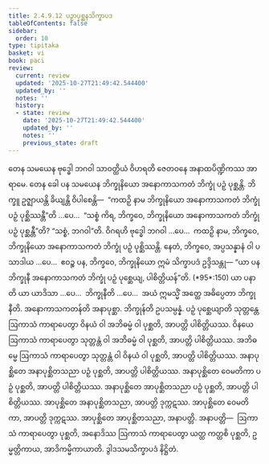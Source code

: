 ```yaml
---
title: 2.4.9.12 ပဉှာပုစ္ဆနသိက္ခာပဒ
tableOfContents: false
sidebar:
  order: 10
type: tipitaka
basket: vi
book: paci
review:
  current: review
  updated: '2025-10-27T21:49:42.544400'
  updated_by: ''
  notes: ''
  history:
  - state: review
    date: '2025-10-27T21:49:42.544400'
    updated_by: ''
    notes: ''
    previous_state: draft
---
```



<ReviewStatus review={frontmatter.review} showDetails={true} />

<HypothesisAnnotation frontmatter={frontmatter} />

<DynamicBreadcrumb />

<Division number="1219" book="paci" e="ch" v="2" p="460">

<Paragraph number="3509" book="paci">
တေန သမယေန ဗုဒ္ဓေါ ဘဂဝါ သာဝတ္ထိယံ ဝိဟရတိ ဇေတဝနေ အနာထပိဏ္ဍိကဿ အာရာမေ. တေန ခေါ ပန သမယေန ဘိက္ခုနိယော အနောကာသကတံ ဘိက္ခုံ ပဉှံ ပုစ္ဆန္တိ. ဘိက္ခူ ဥဇ္ဈာယန္တိ ခိယျန္တိ ဝိပါစေန္တိ—  “ကထဉှိ နာမ ဘိက္ခုနိယော အနောကာသကတံ ဘိက္ခုံ ပဉှံ ပုစ္ဆိဿန္တီ”တိ …ပေ…  “သစ္စံ ကိရ, ဘိက္ခဝေ, ဘိက္ခုနိယော အနောကာသကတံ ဘိက္ခုံ ပဉှံ ပုစ္ဆန္တီ”တိ? “သစ္စံ, ဘဂဝါ”တိ. ဝိဂရဟိ ဗုဒ္ဓေါ ဘဂဝါ …ပေ…  ကထဉှိ နာမ, ဘိက္ခဝေ, ဘိက္ခုနိယော အနောကာသကတံ ဘိက္ခုံ ပဉှံ ပုစ္ဆိဿန္တိ. နေတံ, ဘိက္ခဝေ, အပ္ပသန္နာနံ ဝါ ပသာဒါယ …ပေ…  ဧဝဉ္စ ပန, ဘိက္ခဝေ, ဘိက္ခုနိယော ဣမံ သိက္ခာပဒံ ဥဒ္ဒိသန္တု—
</Paragraph>

</Division>
<Division number="1220" book="paci" e="ch" v="2" p="460">

<Paragraph number="3510" book="paci">
<Emphasis>“ယာ ပန ဘိက္ခုနီ အနောကာသကတံ ဘိက္ခုံ ပဉှံ ပုစ္ဆေယျ, ပါစိတ္တိယန်”</Emphasis>တိ. (*95*:<Emphasis>150</Emphasis>)
</Paragraph>

</Division>
<Division number="1221" book="paci" e="ch" v="2" p="460">

<Paragraph number="3511" book="paci">
<Emphasis>ယာ ပနာ</Emphasis>တိ ယာ ယာဒိသာ …ပေ…  <Emphasis>ဘိက္ခုနီ</Emphasis>တိ …ပေ…  အယံ ဣမသ္မိံ အတ္ထေ အဓိပ္ပေတာ ဘိက္ခုနီတိ.
</Paragraph>

<Paragraph number="3512" book="paci">
<Emphasis>အနောကာသကတန်</Emphasis>တိ အနာပုစ္ဆာ. <Emphasis>ဘိက္ခုန်</Emphasis>တိ ဥပသမ္ပန္နံ. <Emphasis>ပဉှံ ပုစ္ဆေယျာ</Emphasis>တိ သုတ္တန္တေ ဩကာသံ ကာရာပေတွာ ဝိနယံ ဝါ အဘိဓမ္မံ ဝါ ပုစ္ဆတိ, အာပတ္တိ ပါစိတ္တိယဿ. ဝိနယေ ဩကာသံ ကာရာပေတွာ သုတ္တန္တံ ဝါ အဘိဓမ္မံ ဝါ ပုစ္ဆတိ, အာပတ္တိ ပါစိတ္တိယဿ. အဘိဓမ္မေ ဩကာသံ ကာရာပေတွာ သုတ္တန္တံ ဝါ ဝိနယံ ဝါ ပုစ္ဆတိ, အာပတ္တိ ပါစိတ္တိယဿ.
</Paragraph>

</Division>
<Division number="1222" book="paci" e="ch" v="2" p="461">

<Paragraph number="3513" book="paci">
အနာပုစ္ဆိတေ အနာပုစ္ဆိတသညာ ပဉှံ ပုစ္ဆတိ, အာပတ္တိ ပါစိတ္တိယဿ. အနာပုစ္ဆိတေ ဝေမတိကာ ပဉှံ ပုစ္ဆတိ, အာပတ္တိ ပါစိတ္တိယဿ. အနာပုစ္ဆိတေ အာပုစ္ဆိတသညာ ပဉှံ ပုစ္ဆတိ, အာပတ္တိ ပါစိတ္တိယဿ.
</Paragraph>

<Paragraph number="3514" book="paci">
အာပုစ္ဆိတေ အနာပုစ္ဆိတသညာ, အာပတ္တိ ဒုက္ကဋဿ. အာပုစ္ဆိတေ ဝေမတိကာ, အာပတ္တိ ဒုက္ကဋဿ. အာပုစ္ဆိတေ အာပုစ္ဆိတသညာ, အနာပတ္တိ.
</Paragraph>

</Division>
<Division number="1223" book="paci" e="ch" v="2" p="461">

<Paragraph number="3515" book="paci">
အနာပတ္တိ—  ဩကာသံ ကာရာပေတွာ ပုစ္ဆတိ, အနောဒိဿ ဩကာသံ ကာရာပေတွာ ယတ္ထ ကတ္ထစိ ပုစ္ဆတိ, ဥမ္မတ္တိကာယ, အာဒိကမ္မိကာယာတိ.

</Paragraph>
</Division>

<Paragraph number="3516" type="center" book="paci">
ဒွါဒသမသိက္ခာပဒံ နိဋ္ဌိတံ.
</Paragraph>